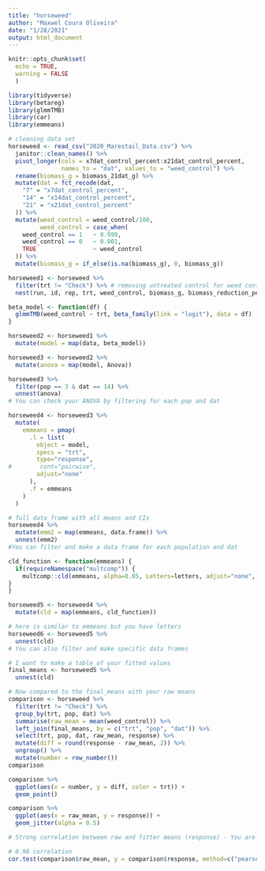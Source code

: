 ```yaml
---
title: "horseweed"
author: "Maxwel Coura Oliveira" 
date: "1/28/2021"
output: html_document
---
```

 
```r
knitr::opts_chunk$set(
  echo = TRUE,
  warning = FALSE
  )
```

```r
library(tidyverse)
library(betareg)
library(glmmTMB)
library(car)
library(emmeans)
```


```r
# cleaning data set
horseweed <- read_csv("2020_Marestail_Data.csv") %>% 
  janitor::clean_names() %>% 
  pivot_longer(cols = x7dat_control_percent:x21dat_control_percent,
               names_to = "dat", values_to = "weed_control") %>% 
  rename(biomass_g = biomass_21dat_g) %>% 
  mutate(dat = fct_recode(dat,
    "7" = "x7dat_control_percent",
    "14" = "x14dat_control_percent",
    "21" = "x21dat_control_percent"
  )) %>% 
  mutate(weed_control = weed_control/100,
         weed_control = case_when(
    weed_control == 1   ~ 0.999,
    weed_control == 0   ~ 0.001,
    TRUE                ~ weed_control
  )) %>% 
  mutate(biomass_g = if_else(is.na(biomass_g), 0, biomass_g))
```


```r
horseweed1 <- horseweed %>% 
  filter(trt != "Check") %>% # removing untreated control for weed control analysis
  nest(run, id, rep, trt, weed_control, biomass_g, biomass_reduction_percent)
```

```r
beta_model <- function(df) {
  glmmTMB(weed_control ~ trt, beta_family(link = "logit"), data = df)
}
```


```r
horseweed2 <- horseweed1 %>% 
  mutate(model = map(data, beta_model))
```





```r
horseweed3 <- horseweed2 %>% 
  mutate(anova = map(model, Anova))
```





```r
horseweed3 %>% 
  filter(pop == 3 & dat == 14) %>% 
  unnest(anova)
# You can check your ANOVA by filtering for each pop and dat
```


```r
horseweed4 <- horseweed3 %>% 
  mutate(
    emmeans = pmap(
      .l = list(
        object = model, 
        specs = "trt",
        type="response",
#        cont="pairwise", 
        adjust="none"
      ),
      .f = emmeans
    )
  ) 
```



```r
# full data frame with all means and CIs 
horseweed4 %>% 
  mutate(emm2 = map(emmeans, data.frame)) %>% 
  unnest(emm2)
#You can filter and make a data frame for each population and dat
```


```r
cld_function <- function(emmeans) {
  if(requireNamespace("multcomp")) {
    multcomp::cld(emmeans, alpha=0.05, Letters=letters, adjust="none", reversed = TRUE)
}
}
```


```r
horseweed5 <- horseweed4 %>% 
  mutate(cld = map(emmeans, cld_function))
```


```r
# here is similar to emmeans but you have letters
horseweed6 <- horseweed5 %>% 
  unnest(cld)
# You can also filter and make specific data frames
```

```r
# I want to make a table of your fitted values
final_means <- horseweed5 %>% 
  unnest(cld)
```



```r
# Now compared to the final_means with your raw means
comparison <- horseweed %>% 
  filter(trt != "Check") %>% 
  group_by(trt, pop, dat) %>% 
  summarise(raw_mean = mean(weed_control)) %>% 
  left_join(final_means, by = c("trt", "pop", "dat")) %>% 
  select(trt, pop, dat, raw_mean, response) %>% 
  mutate(diff = round(response - raw_mean, 2)) %>% 
  ungroup() %>% 
  mutate(number = row_number())
comparison
```

```r
comparison %>% 
  ggplot(aes(x = number, y = diff, color = trt)) +
  geom_point()
```



```r
comparison %>% 
  ggplot(aes(x = raw_mean, y = response)) + 
  geom_jitter(alpha = 0.5)

# Strong correlation between raw and fitter means (response) - You are good
```


```r
# 0.98 correlation
cor.test(comparison$raw_mean, y = comparison$response, method=c("pearson"))
```

